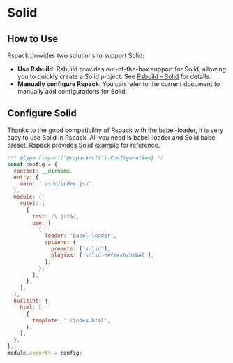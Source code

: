 # Solid

## How to Use

Rspack provides two solutions to support Solid:

- **Use Rsbuild**: Rsbuild provides out-of-the-box support for Solid, allowing you to quickly create a Solid project. See [Rsbuild - Solid](https://rsbuild.dev/guide/framework/solid) for details.
- **Manually configure Rspack**: You can refer to the current document to manually add configurations for Solid.

## Configure Solid

Thanks to the good compatibility of Rspack with the babel-loader, it is very easy to use Solid in Rspack. All you need is babel-loader and Solid babel preset. Rspack provides Solid [example](https://github.com/rspack-contrib/rspack-examples/tree/main/rspack/solid) for reference.

```js title="rspack.config.js"
/** @type {import('@rspack/cli').Configuration} */
const config = {
  context: __dirname,
  entry: {
    main: './src/index.jsx',
  },
  module: {
    rules: [
      {
        test: /\.jsx$/,
        use: [
          {
            loader: 'babel-loader',
            options: {
              presets: ['solid'],
              plugins: ['solid-refresh/babel'],
            },
          },
        ],
      },
    ],
  },
  builtins: {
    html: [
      {
        template: './index.html',
      },
    ],
  },
};
module.exports = config;
```
